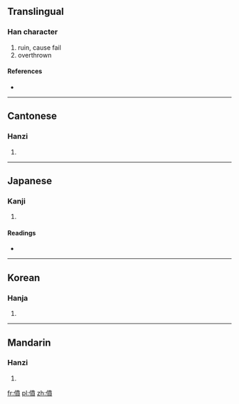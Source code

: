 {{also|偾}}
==Translingual==

===Han character===
{{Han char|rn=9|rad=人|as=12|sn=14|four=2428<sub>6</sub>|canj=人十廿金 (OJTC)}}

# ruin, cause fail
# overthrown

====References====
* {{Han ref|kx=0117.160|dkj=01119|dj=0249.020|hdz=10216.140|uh=50E8|ud=20712|bh=E0F3|bd=57587}}

----

==Cantonese==

===Hanzi===
{{yue-hanzi|jyut=|y=fan5|sim=偾}}

# {{defn|Cantonese|sort=人12}}

----

==Japanese==

===Kanji===
{{ja-kanji|grade=|rs=人12}}

# {{defn|Japanese|sort=人12}}

====Readings====
* {{ja-readings|on=[[ふん]] (fun), [[ほん]] (hon)|kun=[[たおれる]] (taoreru), [[おちる]] (ochiru), [[やぶる]] (yaburu)}}

----

==Korean==

===Hanja===
{{ko-hanja|hangeul=분|rv=bun|mr=pun}}

# {{defn|Korean|sort=人12}}

----

==Mandarin==

===Hanzi===
{{cmn-hanzi|sim=偾|pin=[[fèn]] ([[fen4]])|wg=fen<sup>4</sup>}}

# {{defn|Mandarin|sort=人12}}

[[fr:僨]]
[[pl:僨]]
[[zh:僨]]